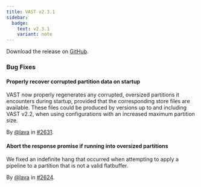 ```yaml
---
title: VAST v2.3.1
sidebar:
  badge:
    text: v2.3.1
    variant: note
---
```


Download the release on [GitHub](https://github.com/tenzir/tenzir/releases/tag/v2.3.1).

### Bug Fixes

#### Properly recover corrupted partition data on startup

VAST now properly regenerates any corrupted, oversized partitions it encounters
during startup, provided that the corresponding store files are available. These
files could be produced by versions up to and including VAST v2.2, when using
configurations with an increased maximum partition size.

By [@lava](https://github.com/lava) in [#2631](https://github.com/tenzir/tenzir/pull/2631).

#### Abort the response promise if running into oversized partitions

We fixed an indefinite hang that occurred when attempting to apply a pipeline to
a partition that is not a valid flatbuffer.

By [@lava](https://github.com/lava) in [#2624](https://github.com/tenzir/tenzir/pull/2624).
